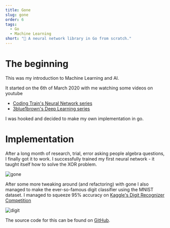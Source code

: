 ```yaml
---
title: Gone
slug: gone
order: 6
tags:
  - Go
  - Machine Learning
short: "🧠 A neural network library in Go from scratch."
---
```


# The beginning

This was my introduction to Machine Learning and AI.

It started on the 6th of March 2020 with me watching some videos on youtube

- [Coding Train's Neural Network series](https://www.youtube.com/watch?v=XJ7HLz9VYz0&list=PLRqwX-V7Uu6Y7MdSCaIfsxc561QI0U0Tb)
- [3blue1brown's Deep Learning series](https://www.youtube.com/watch?v=aircAruvnKk&list=PLZHQObOWTQDNU6R1_67000Dx_ZCJB-3pi)

I was hooked and decided to make my own implementation in go.

# Implementation

After a long month of research, trial, error asking people algebra questions, I finally got it to work.
I successfully trained my first neural network - it taught itself how to solve the XOR problem.

![gone](/gone.png)

After some more tweaking around (and refactoring) with gone I also managed to make the ever-so-famous digit classifier using the MNIST dataset.
I managed to squeeze 95% accuracy on [Kaggle's Digit Recognizer Competition](https://www.kaggle.com/c/digit-recognizer/)

![digit](/digit.png)

The source code for this can be found on [GitHub](https://github.com/fr3fou/gone).

